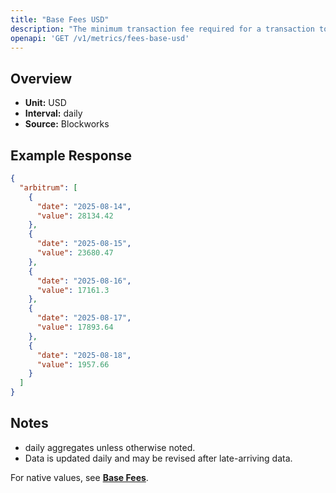 ```yaml
---
title: "Base Fees USD"
description: "The minimum transaction fee required for a transaction to be included in a block"
openapi: 'GET /v1/metrics/fees-base-usd'
---
```


## Overview

- **Unit:** USD
- **Interval:** daily
- **Source:** Blockworks

## Example Response

```json
{
  "arbitrum": [
    {
      "date": "2025-08-14",
      "value": 28134.42
    },
    {
      "date": "2025-08-15",
      "value": 23680.47
    },
    {
      "date": "2025-08-16",
      "value": 17161.3
    },
    {
      "date": "2025-08-17",
      "value": 17893.64
    },
    {
      "date": "2025-08-18",
      "value": 1957.66
    }
  ]
}
```

## Notes
- daily aggregates unless otherwise noted.
- Data is updated daily and may be revised after late-arriving data.


<Note>For native values, see **[Base Fees](./fees-base)**.</Note>